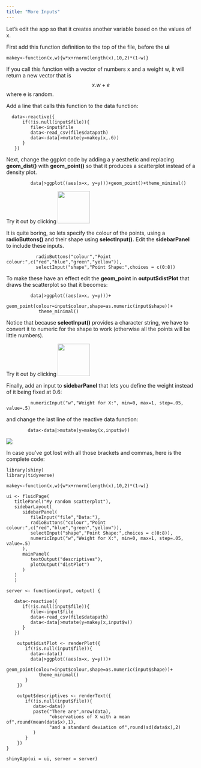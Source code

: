 ```yaml
---
title: "More Inputs"
---
```


Let's edit the app so that it creates another variable based on the values of x.

First add this function definition to the top of the file, before the **ui**

```         
makey<-function(x,w){w*x+rnorm(length(x),10,2)*(1-w)}
```

If you call this function with a vector of numbers x and a weight w, it will return a new vector that is $$ x.w + e $$ where e is random.

Add a line that calls this function to the data function:

```         
  data<-reactive({
      if(!is.null(input$file)){
         file<-input$file
         data<-read_csv(file$datapath)
         data<-data|>mutate(y=makey(x,.6))
      }
   })
```

Next, change the ggplot code by adding a *y* aesthetic and replacing **geom_dist()** with **geom_point()** so that it produces a scatterplot instead of a density plot.

```         
         data|>ggplot((aes(x=x, y=y)))+geom_point()+theme_minimal()
```

Try it out by clicking ![](images/run-app.png){width="86"}

It is quite boring, so lets specify the colour of the points, using a **radioButtons()** and their shape using **selectInput().** Edit the **sidebarPanel** to include these inputs.

```         
           radioButtons("colour","Point colour:",c("red","blue","green","yellow")),
           selectInput("shape","Point Shape:",choices = c(0:8))
```

To make these have an effect edit the **geom_point** in **output\$distPlot** that draws the scatterplot so that it becomes:

```         
         data|>ggplot((aes(x=x, y=y)))+
            geom_point(colour=input$colour,shape=as.numeric(input$shape))+
            theme_minimal()
```

Notice that because **selectInput()** provides a character string, we have to convert it to numeric for the shape to work (otherwise all the points will be little numbers).

Try it out by clicking ![](images/run-app.png){width="86"}

Finally, add an input to **sidebarPanel** that lets you define the weight instead of it being fixed at 0.6:

```         
         numericInput("w","Weight for X:", min=0, max=1, step=.05, value=.5)
```

and change the last line of the reactive data function:

```         
        data<-data|>mutate(y=makey(x,input$w))
```

![](images/fullapp.png)

In case you've got lost with all those brackets and commas, here is the complete code:

```         
library(shiny)
library(tidyverse)

makey<-function(x,w){w*x+rnorm(length(x),10,2)*(1-w)}

ui <- fluidPage(
   titlePanel("My random scatterplot"),
   sidebarLayout(
      sidebarPanel(
         fileInput("file","Data:"),
         radioButtons("colour","Point colour:",c("red","blue","green","yellow")),
         selectInput("shape","Point Shape:",choices = c(0:8)),
         numericInput("w","Weight for X:", min=0, max=1, step=.05, value=.5)
      ),
      mainPanel(
         textOutput("descriptives"),
         plotOutput("distPlot")
      )
   )
   )

server <- function(input, output) {
   
   data<-reactive({
      if(!is.null(input$file)){
         file<-input$file
         data<-read_csv(file$datapath)
         data<-data|>mutate(y=makey(x,input$w))
      }
   })
   
    output$distPlot <- renderPlot({
       if(!is.null(input$file)){
         data<-data()
         data|>ggplot((aes(x=x, y=y)))+
            geom_point(colour=input$colour,shape=as.numeric(input$shape))+
            theme_minimal()
       }
    })
    
    output$descriptives <- renderText({
       if(!is.null(input$file)){ 
          data<-data()
          paste("There are",nrow(data),
                "observations of X with a mean of",round(mean(data$x),1),
                "and a standard deviation of",round(sd(data$x),2)
          )
       }
    })
}

shinyApp(ui = ui, server = server)
```
